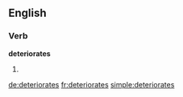 ==English==

===Verb===
'''deteriorates'''

# {{third-person singular of|deteriorate}}

[[de:deteriorates]]
[[fr:deteriorates]]
[[simple:deteriorates]]